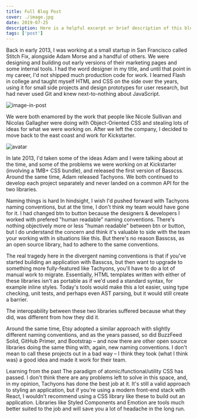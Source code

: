 ```yaml
---
title: Full Blog Post
cover: ./image.jpg
date: 2019-07-25
description: Here is a helpful excerpt or brief description of this blog post.
tags: ['post']
---
```


Back in early 2013, I was working at a small startup in San Francisco called Stitch Fix, alongside Adam Morse and a handful of others. We were designing and building out early versions of their marketing pages and some internal tools. I had the word designer in my title, and until that point in my career, I'd not shipped much production code for work. I learned Flash in college and taught myself HTML and CSS on the side over the years, using it for small side projects and design prototypes for user research, but had never used Git and knew next-to-nothing about JavaScript.

![image-in-post](./image-in-post.png)

We were both enamored by the work that people like Nicole Sullivan and Nicolas Gallagher were doing with Object-Oriented CSS and stealing lots of ideas for what we were working on. After we left the company, I decided to move back to the east coast and work for Kickstarter.

![avatar](../../../images/avatar.png)

In late 2013, I'd taken some of the ideas Adam and I were talking about at the time, and some of the problems we were working on at Kickstarter (involving a 1MB+ CSS bundle), and released the first version of Basscss. Around the same time, Adam released Tachyons. We both continued to develop each project separately and never landed on a common API for the two libraries.

Naming things is hard
In hindsight, I wish I'd pushed forward with Tachyons naming conventions, but at the time, I don't think my team would have gone for it. I had changed btn to button because the designers & developers I worked with prefered "human readable" naming conventions. There's nothing objectively more or less "human readable" between btn or button, but I do understand the concern and think it's valuable to side with the team your working with in situations like this. But there's no reason Basscss, as an open source library, had to adhere to the same conventions.

The real tragedy here in the divergent naming conventions is that if you've started building an application with Basscss, but then want to upgrade to something more fully-featured like Tachyons, you'll have to do a lot of manual work to migrate. Essentially, HTML templates written with either of these libraries isn't as portable as if we'd used a standard syntax, for example inline styles. Today's tools would make this a lot easier, using type checking, unit tests, and perhaps even AST parsing, but it would still create a barrier.

The interopability between these two libraries suffered because what they did, was different from how they did it.

Around the same time, Etsy adopted a similar approach with slightly different naming conventions, and as the years passed, so did BuzzFeed Solid, GitHub Primer, and Bootstrap – and now there are other open source libraries doing the same thing with, again, new naming conventions. I don't mean to call these projects out in a bad way – I think they took (what I think was) a good idea and made it work for their team.

Learning from the past
The paradigm of atomic/functional/utility CSS has passed. I don't think there are any problems left to solve in this space, and, in my opinion, Tachyons has done the best job at it. It's still a valid approach to styling an application, but if you're using a modern front-end stack with React, I wouldn't recommend using a CSS library like these to build out an application. Libraries like Styled Components and Emotion are tools much better suited to the job and will save you a lot of headache in the long run.
